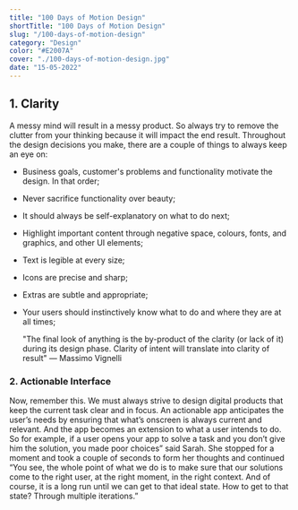 ```yaml
---
title: "100 Days of Motion Design"
shortTitle: "100 Days of Motion Design"
slug: "/100-days-of-motion-design"
category: "Design"
color: "#E2007A"
cover: "./100-days-of-motion-design.jpg"
date: "15-05-2022"
---
```


## 1. Clarity

A messy mind will result in a messy product. So always try to remove the clutter from your thinking because it will impact the end result. Throughout the design decisions you make, there are a couple of things to always keep an eye on:

- Business goals, customer's problems and functionality motivate the design. In that order;
- Never sacrifice functionality over beauty;
- It should always be self-explanatory on what to do next;
- Highlight important content through negative space, colours, fonts, and graphics, and other UI elements;
- Text is legible at every size;
- Icons are precise and sharp;
- Extras are subtle and appropriate;
- Your users should instinctively know what to do and where they are at all times;

    "The final look of anything is the by-product of the clarity (or lack of it) during its design phase. Clarity of intent will translate into clarity of result"
    — Massimo Vignelli

### 2. Actionable Interface

Now, remember this. We must always strive to design digital products that keep the current task clear and in focus. An actionable app anticipates the user’s needs by ensuring that what’s onscreen is always current and relevant. And the app becomes an extension to what a user intends to do. So for example, if a user opens your app to solve a task and you don’t give him the solution, you made poor choices” said Sarah.
She stopped for a moment and took a couple of seconds to form her thoughts and continued “You see, the whole point of what we do is to make sure that our solutions come to the right user, at the right moment, in the right context. And of course, it is a long run until we can get to that ideal state. How to get to that state? Through multiple iterations.”
